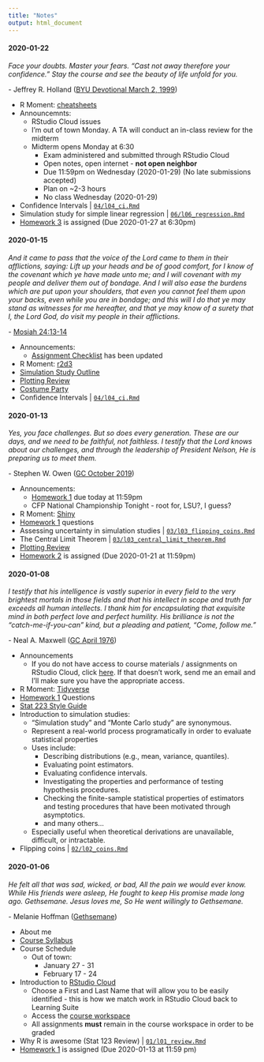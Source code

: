 ```yaml
---
title: "Notes"
output: html_document
---
```


<!--
Schedule:
2019-09-30: In class midterm review
2019-10-02: Midterm due. class canceled 
2019-10-07: Finish BS. Introduce permutations (lecture 10) HW 4 is due. HW 5 is assigned.
2019-10-09: Further permutations (finish lecture 10)
2019-10-14: HW 5 is due. Tidyverse examples. 
2019-10-16 (family pictures): Final review (TAs handle the review)
2019-10-21: Last day of class; final exam due; class canceled

Possible R Moments:
- opencpu
- htmlwidgets
- RMarkdown
- h2o
- drake
- charlatan


#### 2018-10-18

*My God hath been my support; he hath led me through mine afflictions in the 
wilderness; and he hath preserved me upon the waters of the great deep. He hath 
filled me with his love, even unto the consuming of my flesh. He hath confounded 
mine enemies, unto the causing of them to quake before me.*

\- [2 Nephi 4:20-22](https://www.lds.org/scriptures/bofm/2-ne/4.20-22)

+ Announcements
  + Final exam starts tomorrow at 8am and is due Monday (2018-10-22) at 11:59pm
  + No class on Tuesday (2018-10-23)
+ R Moment: [Hands-On Programming with R](https://rstudio-education.github.io/hopr/index.html)
+ Intro to the [Tidyverse](https://www.tidyverse.org)

![](data-science-workflow.png)

  + [Data sets](https://www.kaggle.com/datasets)
  + [NBA EDA](https://github.com/byu-stat-223/nba-players)
  + [Google Playstore EDA](https://github.com/byu-stat-223/google-playstore)


#### 2019-04-15

*Considering the Savior’s great promise for peace in this life and eternal life 
in the life to come, discipleship is a price worth paying. It is a price we cannot 
afford not to pay. By measure, the requirements of discipleship are much, much 
less than the promised blessings.*

\- James E. Faust ([GC October 2006](https://www.lds.org/general-conference/2006/10/discipleship?lang=eng){target="_blank"})

+ Announcements:
  + Final exam opens 6:00pm Today
    + Exam administered and submitted through RStudio Cloud
    + Open notes, open internet - not open neighbor
    + Due 11:59pm on Wednesday (2019-04-17)
    + No class on Wednesday (2019-04-17)
    + Plan on ~2-3 hours
+ R Moment: [rvest](https://rvest.tidyverse.org/index.html){target="_blank"}
+ [Practice Final](https://rstudio.cloud/spaces/12013/project/307411){target="_blank"}
+ Installing R and RStudio
  + [R](https://cran.r-project.org/){target="_blank}
  + [RStudio](https://www.rstudio.com/products/rstudio/download/#download){target="_blank}

#### 2019-12-09

*The Lord is with us, mindful of us and blessing us in ways only He can do.
Prayer can call down the strength and the revelation that we need to center our
thoughts on Jesus Christ and His atoning sacrifice. The Lord knew that at times
we would feel fear. I have been there and so have you, which is why the
scriptures are replete with the Lord’s counsel: “Be of good cheer, and do not
fear.”*

\- Ronald A. Rasband ([GC October
2018](https://www.lds.org/general-conference/2018/10/be-not-troubled?lang=eng){target="_blank"})

+ Announcements:
  + Final exam opens at 6:30pm today
    + Exam administered and submitted through RStudio Cloud
    + Open notes, open internet - not open neighbor
    + No class on Wednesday (2019-12-11)
    + Due 11:59pm on Wednesday (2019-12-11)
    + Plan on ~2-3 hours
+ R Moment: [Plumber](https://www.rplumber.io/){target="_blank"}
+ [Homework 5](https://rstudio.cloud/spaces/36306/project/664618){target="_blank"} Questions
+ [Enter the Tidyverse](https://www.tidyverse.org/){target="_blank"}

    ![](data-science-workflow.png)

  + [Tidy Tuesday Data](https://github.com/rfordatascience/tidytuesday){target="_blank"}

#### 2019-12-04

*Considering the Savior’s great promise for peace in this life and eternal life 
in the life to come, discipleship is a price worth paying. It is a price we cannot 
afford not to pay. By measure, the requirements of discipleship are much, much 
less than the promised blessings.*

\- James E. Faust ([GC October 2006](https://www.lds.org/general-conference/2006/10/discipleship?lang=eng){target="_blank"})

+ Announcements:
  + Final exam opens 6:30pm Monday, 2019-12-09
    + Exam administered and submitted through RStudio Cloud
    + Open notes, open internet - not open neighbor
    + Due 11:59pm on Wednesday (2019-12-11)
    + Plan on ~2-3 hours
+ R Moment: [h2o](https://www.h2o.ai/){target="_blank"}
+ Midterm results:
  ![](exam-1-grade-distribution.png)
+ [Homework 5](https://rstudio.cloud/spaces/36306/project/664618){target="_blank"} Questions
+ [Exam Review](https://rstudio.cloud/spaces/36306/project/664665){target="_blank"}
  + Exam 5: Movies
  + Exam 4: General Conference
    

#### 2019-12-02

*Our present and our future will be happier if we are all always conscious of
the future. As we make current decisions we should always be asking "where will
this lead?"*

\- Dallin H. Oaks ([GC April
2019](https://www.lds.org/general-conference/2019/04/media/session_3_talk_8/6023569787001?lang=eng){target="_blank"})

+ Announcements:
  + Final exam opens a week from today (2019-12-09)
+ R Moment: [RStudio Connect](https://www.rstudio.com/products/connect/){target="_blank"}
  + [RStudio Quickstart](https://www.rstudio.com/products/quickstart/){target="_blank"}
+ Introduction to [Permutation Tests](https://en.wikipedia.org/wiki/Resampling_(statistics)#Permutation_tests){target="_blank"}
![](hypothesis-testing.png)
  + [Brothers](https://rstudio.cloud/spaces/44710/project/816497){target="_blank"}
(`10/l10_brothers.Rmd`)
  + [Faithful](https://rstudio.cloud/spaces/44710/project/816497){target="_blank"}
(`10/l10_faithful.Rmd`)
  + [GPA](https://rstudio.cloud/spaces/44710/project/816497){target="_blank"}
(`10/l10_gpa.Rmd`)
+ [Homework 5](https://rstudio.cloud/spaces/36306/project/664618){target="_blank"} Assigned (Due 2019-12-09 at 11:59pm)

#### 2019-11-25

*Chidi, here's the thing with stuff. You can look at a problem from every angle
and drive yourself crazy, but sometimes, you just gotta huck a Molotov cocktail
at a drone and see what happens... I mean, where I'm from, most things blow up
eventually. So I learned that when something dope comes along, you gotta lock it
down. If you're always frozen in fear and taking too long to think about what to
do, you'll miss your opportunity and maybe get sucked into the propeller of a
swamp boat.*

\- Jason Mendoza ([The Good Place S4
E09](https://en.wikipedia.org/wiki/The_Good_Place){target="_blank"})

+ Announcements
  + No class on Wednesday
+ R Moment: [goodshirt](https://github.com/adam-gruer/goodshirt){target="_blank"}
+ [Homework 4](https://rstudio.cloud/spaces/36306/project/664614){target="_blank"} Questions
+ Bootstrap Continued
  + [Bootstrap coverage](https://rstudio.cloud/spaces/44710/project/816497){target="_blank"}
(`09/l09_bs_coverage.Rmd`)
  + [Bootstrap troubles](https://rstudio.cloud/spaces/44710/project/816497){target="_blank"}
(`09/l09_bs_troubles.Rmd`)


#### 2019-11-18

*Your struggles do not define you, but they can refine you.*

\- Reyna I. Aburto (GC October 2019)

+ Announcements
  + Exam 1 opens today at approximately 6:30pm
  + Exam administered and submitted through RStudio Cloud
  + Open notes, open internet - **not open neighbor**
  + Due 11:59pm on Wednesday (2019-11-20) (No late submissions accepted)
  + Plan on ~2-3 hours
  + No class Wednesday (2019-11-20)
+ R Moment: [reticulate](https://rstudio.github.io/reticulate/){target="_blank"}
+ [Homework 4](https://rstudio.cloud/spaces/36306/project/664614){target="_blank"} Questions
+ [Exam Review](https://rstudio.cloud/spaces/36306/project/664663){target="_blank"}
  + Exam 3: Late
  + Exam 5: E-commerce
  + Exam 4: Mike Trout

#### 2019-11-13

*...Alma noted, “Time only is measured unto men.” Because speed is a measure of
distance over time, if time becomes less relevant, so does speed. Thus, in
eternal things, such as our ongoing progress in becoming like God, direction is
more important than speed. In the long run, the direction we are headed matters
much more than the rate at which we are moving.*

\- Kevin J. Worthen ([BYU Devotional January 8,
2019](https://speeches.byu.edu/talks/kevin-j-worthen_knowing-who-you-are/){target="_blank"})

+ Announcements:
  + Exam 1 opens a on Monday (2019-11-18)
    + In class review on Monday (2019-11-18)
    + Exam administered and submitted through RStudio Cloud
    + Open notes, open internet - **not open neighbor**
    + Due 11:59pm on Wednesday (2019-11-20) (No late submissions accepted)
    + Plan on ~2-3 hours
    + No class Wednesday (2019-11-20)
+ R Moment: [blogdown](https://bookdown.org/yihui/blogdown/){target="_blank"}
  + [rbind.io](https://support.rbind.io/about/)
+ [Hypothesis Testing](https://rstudio.cloud/spaces/44710/project/816497){target="_blank"} (`05/l05_mean.Rmd`)
+ Introduction to [Bootstrap](https://en.wikipedia.org/wiki/Bootstrapping_(statistics)){target="_blank"}

    "Bootstrapping is the practice of estimating properties of an estimator
    (such as its variance) by measuring those properties when sampling from an
    approximating distribution." -
    [Wikipedia](https://en.wikipedia.org/wiki/Bootstrapping_(statistics)){target="_blank"}

  + [Bootstrap confidence interval on mean](https://rstudio.cloud/spaces/44710/project/816497){target="_blank"}
(`08/l08_mean.Rmd`)
  + [Memory loss](https://rstudio.cloud/spaces/44710/project/816497){target="_blank"}
(`08/l08_memory.Rmd`)
  + [Confidence interval](https://rstudio.cloud/spaces/44710/project/816497){target="_blank"}
(`08/l08_ci.Rmd`)
+ [Homework 4](https://rstudio.cloud/spaces/36306/project/664614){target="_blank"} is assigned (due 2019-11-25 at 11:59pm)

#### 2019-11-11

*Within each one of us, regardless of our own unique circumstances, challenges,
and even mistakes we have made, there is currently an essence of the divine. It
is part of our nature—a part of who we are that does not change.*

\- Kevin J. Worthen ([BYU Devotional January 8, 2019](https://speeches.byu.edu/talks/kevin-j-worthen_knowing-who-you-are/){target="_blank"})

+ Announcements:
  + Exam 1 opens a week from today
    + In class review on Monday (2019-11-18)
    + Exam administered and submitted through RStudio Cloud
    + Open notes, open internet - **not open neighbor**
    + Due 11:59pm on Wednesday (2019-11-20) (No late submissions accepted)
    + Plan on ~2-3 hours
    + No class Wednesday (2019-11-20)
  
+ R Moment: [Local Interpretable Model-agnostic Explanations (lime)](https://github.com/thomasp85/lime){target="_blank"}
+ [Homework 3](https://rstudio.cloud/spaces/36306/project/664603){target="_blank"} questions
+ [Simulation study for simple linear regression](https://rstudio.cloud/spaces/44710/project/816497){target="_blank"}
(`06/l06_regression.Rmd`)
+ [Hypothesis Testing](https://rstudio.cloud/spaces/44710/project/816497){target="_blank"} (`05/l05_mean.Rmd`)
-->

#### 2020-01-22

*Face your doubts. Master your fears. “Cast not away therefore your confidence.”
Stay the course and see the beauty of life unfold for you.*

\- Jeffrey R. Holland ([BYU Devotional March 2, 1999](https://speeches.byu.edu/talks/jeffrey-r-holland_cast-not-away-therefore-your-confidence/){target="_blank"})

+ R Moment: [cheatsheets](https://www.rstudio.com/resources/cheatsheets/){target="_blank"}
+ Announcemnts:
  + RStudio Cloud issues
  + I'm out of town Monday. A TA will conduct an in-class review for the midterm
  + Midterm opens Monday at 6:30
    + Exam administered and submitted through RStudio Cloud
    + Open notes, open internet - **not open neighbor**
    + Due 11:59pm on Wednesday (2020-01-29) (No late submissions accepted)
    + Plan on ~2-3 hours
    + No class Wednesday (2020-01-29)
+ Confidence Intervals | [`04/l04_ci.Rmd`](https://rstudio.cloud/spaces/44710/project/816497){target="_blank"}
+ Simulation study for simple linear regression | [`06/l06_regression.Rmd`](https://rstudio.cloud/spaces/44710/project/816497){target="_blank"}
+ [Homework 3](https://rstudio.cloud/spaces/44710/project/816500){target="_blank"} is assigned (Due 2020-01-27 at 6:30pm)

#### 2020-01-15

*And it came to pass that the voice of the Lord came to them in their
afflictions, saying: Lift up your heads and be of good comfort, for I know of
the covenant which ye have made unto me; and I will covenant with my people and
deliver them out of bondage. And I will also ease the burdens which are put upon
your shoulders, that even you cannot feel them upon your backs, even while you
are in bondage; and this will I do that ye may stand as witnesses for me
hereafter, and that ye may know of a surety that I, the Lord God, do visit my
people in their afflictions.*

\- [Mosiah 24:13-14](https://www.lds.org/scriptures/bofm/mosiah/24.13-14?lang=eng){target="_blank"}

+ Announcements:
  + [Assignment Checklist](assignments.html) has been updated
+ R Moment: [r2d3](https://rstudio.github.io/r2d3/){target="_blank"}
+ [Simulation Study Outline](sim-study-outline.html)
+ [Plotting Review](https://rstudio.cloud/spaces/44710/project/816508){target="_blank"}
+ [Costume Party](https://rstudio.cloud/spaces/44710/project/816507){target="_blank"}
+ Confidence Intervals | [`04/l04_ci.Rmd`](https://rstudio.cloud/spaces/44710/project/816497){target="_blank"}

#### 2020-01-13

*Yes, you face challenges. But so does every generation. These are our days, and
we need to be faithful, not faithless. I testify that the Lord knows about our
challenges, and through the leadership of President Nelson, He is preparing us
to meet them.*

\- Stephen W. Owen ([GC October 2019](https://www.churchofjesuschrist.org/study/general-conference/2019/10/13owen?lang=eng){target="_blank"})

+ Announcements:
  + [Homework 1](https://rstudio.cloud/spaces/44710/project/816498){target="_blank"} due today at 11:59pm
  + CFP National Championship Tonight - root for, LSU?, I guess?
+ R Moment: [Shiny](http://shiny.rstudio.com/){target="_blank"}
+ [Homework 1](https://rstudio.cloud/spaces/44710/project/816498){target="_blank"} questions
+ Assessing uncertainty in simulation studies | [`03/l03_flipping_coins.Rmd`](https://rstudio.cloud/spaces/44710/project/816497){target="_blank"}
+ The Central Limit Theorem | [`03/l03_central_limit_theorem.Rmd`](https://rstudio.cloud/spaces/44710/project/816497){target="_blank"}
+ [Plotting Review](https://rstudio.cloud/spaces/44710/project/816508){target="_blank"}
+ [Homework 2](https://rstudio.cloud/spaces/44710/project/816499){target="_blank"} is assigned (Due 2020-01-21 at 11:59pm)


#### 2020-01-08

*I testify that his intelligence is vastly superior in every field to the very 
brightest mortals in those fields and that his intellect in scope and truth far 
exceeds all human intellects. I thank him for encapsulating that exquisite mind 
in both perfect love and perfect humility. His brilliance is not the 
“catch-me-if-you-can” kind, but a pleading and patient, “Come, follow me.”*

\- Neal A. Maxwell ([GC April 1976](https://www.lds.org/general-conference/1976/04/jesus-of-nazareth-savior-and-king?lang=eng){target="_blank"})

+ Announcements
  + If you do not have access to course materials / assignments on RStudio
  Cloud, click
  [here](https://rstudio.cloud/spaces/44710/join?access_code=MQkE91b62JJFRv5wQGBBhDWkN9w9904eywo5uDhZ){target="_blank"}.
  If that doesn't work, send me an email and I'll make sure you have the
  appropriate access.
+ R Moment: [Tidyverse](https://www.tidyverse.org/){target="_blank"}
+ [Homework 1](https://rstudio.cloud/spaces/44710/project/816498){target="_blank"} Questions
+ [Stat 223 Style Guide](coding-standards.html)
+ Introduction to simulation studies:
  + "Simulation study" and "Monte Carlo study" are synonymous.
  + Represent a real-world process programatically in order to evaluate statistical
  properties
  + Uses include:
    + Describing distributions (e.g., mean, variance, quantiles).
    + Evaluating point estimators.
    + Evaluating confidence intervals.
    + Investigating the properties and performance of testing hypothesis procedures.
    + Checking the finite-sample statistical properties of estimators and testing 
    procedures that have been motivated through asymptotics.
    + and many others...
  + Especially useful when theoretical derivations are unavailable, difficult, 
    or intractable.
+ Flipping coins | [`02/l02_coins.Rmd`](https://rstudio.cloud/spaces/44710/project/816497){target="_blank"}


#### 2020-01-06

*He felt all that was sad, wicked, or bad,
All the pain we would ever know.
While His friends were asleep, He fought to keep
His promise made long ago.
Gethsemane. Jesus loves me,
So He went willingly to Gethsemane.*

\- Melanie Hoffman ([Gethsemane](https://www.lds.org/friend/2018/03/gethsemane?lang=eng){target="_blank"})

+ About me
+ [Course Syllabus](syllabus.html)
+ Course Schedule
  + Out of town:
    + January 27 - 31
    + February 17 - 24
+ Introduction to [RStudio Cloud](https://rstudio.cloud){target="_blank"}
  + Choose a First and Last Name that will allow you to be easily identified - this is how we match work in RStudio Cloud back to Learning Suite
  + Access the [course workspace](https://rstudio.cloud/spaces/44710/join?access_code=MQkE91b62JJFRv5wQGBBhDWkN9w9904eywo5uDhZ){target="_blank"}
  + All assignments **must** remain in the course workspace in order to be graded
+ Why R is awesome (Stat 123 Review) | [`01/l01_review.Rmd`](https://rstudio.cloud/spaces/44710/project/816497){target="_blank"}
+ [Homework 1](https://rstudio.cloud/spaces/44710/project/816498){target="_blank"} is assigned (Due 2020-01-13 at 11:59 pm)
